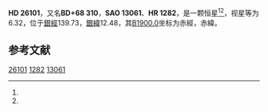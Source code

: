 {{Starbox begin
| name = HD 26101
}}
{{Starbox observe
| epoch = [[J2000.0|J2000.0]]
| constell = {{星座名待查}}<ref name=SIMBAD>{{cite web
 | url=http://simbad.u-strasbg.fr/simbad/sim-id?Ident=HR+1282
 | title =Pulsating variable Star
 | publisher=Centre de Données astronomiques de Strasbourg
 | work=SIMBAD
 | accessdate=2012-07-13}}</ref><ref name=DATA>{{cite web
 | url=http://vizier.u-strasbg.fr/viz-bin/VizieR-5?-out.add=.&-source=5050&-corr=PK=HR&-out.max=9999&HR=1282
 | title=VizieR Detailed Page
 | accessdate=2012-07-13
 | archive-date=2019-02-16
 | archive-url=https://web.archive.org/web/20190216104432/http://vizier.u-strasbg.fr/viz-bin/VizieR-5?-out.add=.&-source=5050&-corr=PK=HR&-out.max=9999&HR=1282
 | dead-url=no
 }}</ref>
| 星官 = 
| ra = {{RA|4|12|51.6}}<ref name=SIMBAD /><ref name=DATA />
| dec = {{DEC|+68|30|6}}<ref name=SIMBAD /><ref name=DATA />
| appmag_v = 6.32<ref name=SIMBAD /><ref name=DATA />
}}
{{Starbox character
| class = K0<ref name=SIMBAD /><ref name=DATA />
| b-v = 1.18<ref name=SIMBAD /><ref name=DATA />
| u-b = <ref name=SIMBAD /><ref name=DATA />
| r-i = <ref name=SIMBAD /><ref name=DATA />
| variable = 
}}
{{Starbox astrometry
| radial_v = 
| prop_mo_ra = -24
| parallax = 
| p_error = 
}}
{{Starbox catalog
| names =BD+68 310，[[SAO星表|SAO]] 13061，[[HD星表|HD]] 26101，[[HR星表|HR]] 1282}}
{{Starbox reference |Simbad=HR+1282}}
{{Starbox end}}

'''HD 26101'''，又名'''BD+68 310'''，'''SAO 13061'''、'''HR 1282'''，是一颗恒星<ref name=SIMBAD /><ref name=DATA />，视星等为6.32，位于[[銀道座標系|銀經]]139.73，[[銀道座標系|銀緯]]12.48，其[[B1900.0|B1900.0]]坐标为赤經{{RA|4|2|47.6}}，赤緯{{DEC|+68|12.48|21}}。

== 参考文献 ==
{{reflist}}

{{star-stub}}

[[Category:HD和HDE天體|26101]]
[[Category:HR天體|1282]]
[[Category:SAO天體|13061]]
